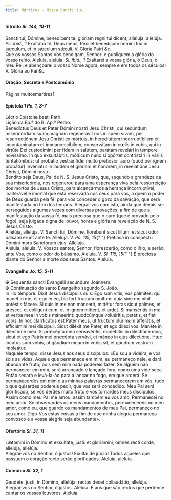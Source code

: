 ```yaml
---
title: Mártires - Missa Sancti tui
---
```


<h4 class="text-center">
  Intróito <em>Sl. 144, 10-11</em>
</h4>
<div class="container-fluid">
  <div class="row">
    <div class="col-6 dropcaps text-justify">
      Sancti tui, Dómine, benedícent te: glóriam regni tui dicent, allelúja,
      allelúja. <em>Ps. ibid., 1</em> Exaltábo te, Deus meus, Rex: et benedícam
      nómini tuo in sǽculum, et in sǽculum sǽculi. V. Gloria Patri <em>&c.</em>
    </div>
    <div class="col-6 dropcaps text-justify">
      Que os vossos Santos Vos bendigam, Senhor: e publiquem a glória do vosso
      reino. Aleluia, aleluia. <em>Sl. ibid., 1</em> Exaltarei a vossa glória, ó
      Deus, o meu Rei: e abençoarei o vosso Nome agora, sempre e em todos os
      séculos! V. Glória ao Pai <em>&c.</em>
    </div>
  </div>
</div>

<h4 class="text-center">Oração, Secreta e Postcomúnio</h4>
Página muitosmartires1

<h4 class="text-center">
  Epístola <em>1 Pe. 1, 3-7</em>
</h4>
<div class="container-fluid">
  <div class="row">
    <div class="col-6 text-justify">Léctio Epístolæ beáti Petri.</div>
    <div class="col-6 text-justify">Lição da Ep.ª do B. Ap.º Pedro.</div>
    <div class="col-6 dropcaps text-justify">
      Benedíctus Deus et Pater Dómini nostri Jesu Christi, qui secúndum
      misericórdiam suam magnam regenerávit nos in spem vivam, per
      resurrectiónem Jesu Christi ex mórtuis, in hereditátem incorruptíbilem et
      incontaminátam et immarcescíbilem, conservátam in cœlis in vobis, qui in
      virtúte Dei custodímini per fidem in salútem, parátam revelári in témpore
      novíssimo. In quo exsultábitis, módicum nunc si opórtet contristári in
      váriis tentatiónibus: ut probátio vestræ fídei multo pretiósior auro (quod
      per ignem probátur) inveniátur in laudem et glóriam et honórem, in
      revelatióne Jesu Christi, Dómini nostri.
    </div>
    <div class="col-6 dropcaps text-justify">
      Bendito seja Deus, Pai de N. S. Jesus Cristo, que, segundo a grandeza da
      sua misericórdia, nos regenerou para uma esperança viva pela ressurreição
      dos mortos de Jesus Cristo, para alcançarmos a herança incorruptível,
      inalterável e imortal que está reservada nos céus para vós, a quem o poder
      de Deus guarda pela fé, para vos conceder o gozo da salvação, que será
      manifestada no fim dos tempos. Alegrai-vos com isto, ainda que devais ser
      perseguidos algumas vezes com diversas provações, a fim de que a
      manifestação da vossa fé, mais preciosa que o ouro (que é provado pelo
      fogo), seja julgada digna de louvor, honra e glória na revelação de N. S.
      Jesus Cristo.
    </div>
  </div>
</div>

<div class="container-fluid">
  <div class="row">
    <div class="col-6 text-justify">
      Allelúja, allelúja. V. Sancti tui, Dómine, florébunt sicut lílium: et
      sicut odor bálsami erunt ante te. Allelúja. V. <em>Ps. 115, 15</em>{" "}
      Pretiósa in conspéctu Dómini mors Sanctórum ejus. Allelúja.
    </div>
    <div class="col-6 text-justify">
      Aleluia, aleluia. V. Vossos santos, Senhor, florescerão, como o lírio, e
      serão, ante Vós, como o odor do bálsamo. Aleluia. V. <em>Sl. 115, 15</em>{" "}
      É preciosa diante do Senhor a morte dos seus Santos. Aleluia.
    </div>
  </div>
</div>

<h4 class="text-center">
  Evangelho <em>Jo. 15, 5-11</em>
</h4>
<div class="container-fluid">
  <div class="row">
    <div class="col-6 text-justify">
      <span class="text-danger">&#10016;</span> Sequéntia sancti Evangélii
      secúndum Joánnem.
    </div>
    <div class="col-6 text-justify">
      <span class="text-danger">&#10016;</span> Continuação do santo Evangelho
      segundo S. João.
    </div>
    <div class="col-6 dropcaps text-justify">
      In illo témpore: Dixit Jesus discípulis suis: Ego sum vitis, vos pálmites:
      qui manet in me, et ego in eo, hic fert fructum multum: quia sine me nihil
      potéstis fácere. Si quis in me non mánserit, mittétur foras sicut palmes,
      et aréscet, et cólligent eum, et in ignem mittent, et ardet. Si manséritis
      in me, et verba mea in vobis mánserint: quodcúmque voluéritis, petétis, et
      fiet vobis. In hoc clarificátus est Pater meus, ut fructum plúrimum
      afferátis, et efficiámini mei discípuli. Sicut diléxit me Pater, et ego
      diléxi vos. Manéte in dilectióne mea. Si præcépta mea servavéritis,
      manébitis in dilectióne mea, sicut et ego Patris mei præcépta servávi, et
      máneo in ejus dilectióne. Hæc locútus sum vobis, ut gáudium meum in vobis
      sit, et gáudium vestrum impleátur.
    </div>
    <div class="col-6 dropcaps text-justify">
      Naquele tempo, disse Jesus aos seus discípulos: «Eu sou a videira, e vós
      sois as vides. Aquele que permanece em mim, eu permaneço nele, e dará
      abundante fruto; pois sem mim nada podereis fazer. Se alguém não
      permanecer em mim, será arrancado e lançado fora, como uma vide seca.
      Então secará e levá-la-ão para a lançar no fogo, em que arderá. Se
      permanecerdes em mim e as minhas palavras permanecerem em vós, tudo o que
      quiserdes podereis pedir, que vos será concedido. Meu Pai será
      glorificado, se vós derdes muito fruto e vos tornardes meus discípulos.
      Assim como meu Pai me amou, assim também eu vos amo. Permanecei no meu
      amor. Se observardes os meus mandamentos, permanecereis no meu amor, como
      eu, que guardo os mandamentos de meu Pai, permaneço no seu amor. Digo-Vos
      estas coisas a fim de que minha alegria permaneça convosco e a vossa
      alegria seja abundante».
    </div>
  </div>
</div>

<h4 class="text-center">
  Ofertório <em>Sl. 31, 11</em>
</h4>
<div class="container-fluid">
  <div class="row">
    <div class="col-6 dropcaps text-justify">
      Lætámini in Dómino et exsultáte, justi: et gloriámini, omnes recti corde,
      allelúja, allelúja.
    </div>
    <div class="col-6 dropcaps text-justify">
      Alegrai-vos no Senhor, ó justos! Exultai de júbilo! Todos aqueles que
      possuem o coração recto serão glorificados. Aleluia, aleluia.
    </div>
  </div>
</div>

<h4 class="text-center">
  Comúnio <em>Sl. 32, 1</em>
</h4>
<div class="container-fluid">
  <div class="row">
    <div class="col-6 dropcaps text-justify">
      Gaudéte, justi, in Dómino, allelúja: rectos decet collaudátio, allelúja.
    </div>
    <div class="col-6 dropcaps text-justify">
      Alegrai-vos no Senhor, ó justos. Aleluia. É aos que são rectos que
      pertence cantar os vossos louvores. Aleluia.
    </div>
  </div>
</div>
